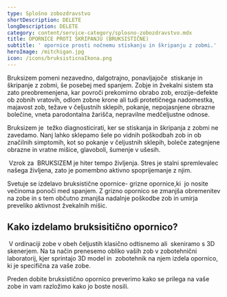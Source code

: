 ```yaml
---
type: Splošno zobozdravstvo
shortDescription: DELETE
longDescription: DELETE
category: content/service-category/splosno-zobozdravstvo.mdx
title: OPORNICE PROTI ŠKRIPANJU (BRUKSISTIČNE)
subtitle: ' opornice prosti nočnemu stiskanju in škripanju z zobmi.'
heroImage: /mitchigan.jpg
icon: /icons/bruksisticnaIkona.png
---
```


Bruksizem pomeni nezavedno, dalgotrajno, ponavljajoče  stiskanje in škripanje z zobmi, še posebej med spanjem. Zobje in žvekalni sistem sta zato preobremenjena, kar povroči prekomirno obrabo zob, erozije-defekte ob zobnih vratovih, odlom zobne krone ali tudi protetičnega nadomestka, majavost zob, težave v čeljustnih sklepih, pokanje, nepojasnjene obrazne bolečine, vneta parodontalna žarišča, nepravilne medčeljustne odnose.

Bruksizem je  težko diagnosticirati, ker se stiskanja in škripanja z zobmi ne zavedamo. Nanj lahko sklepamo šele po vidnih poškodbah zob in ob značilnih simptomih, kot so pokanje v čeljustnih sklepih, boleče zategnjene obrazne in vratne mišice, glavoboli, šumenje v ušesih.

 Vzrok za  BRUKSIZEM je hiter tempo življenja. Stres je stalni spremlevalec našega življena, zato je pomembno aktivno spoprijemanje z njim.

Svetuje se izdelavo bruksistične opornice- grizne opornice,ki  jo nosite večinoma ponoči med spanjem. Z grizno opornico se zmanjša obremenitev na zobe in s tem občutno zmanjša nadalnje poškodbe zob in umirja preveliko aktivnost žvekalnih mišic.

## Kako izdelamo bruksisitično opornico?       &#x9;

 V ordinaciji zobe v obeh čeljustih klasično odtisnemo ali  skeniramo s 3D skenerjem. Na ta način prenesemo obliko vaših zob v zobotehnični laboratorij, kjer sprintajo 3D model in  zobotehnik na njem izdela opornico, ki je specifična za vaše zobe. 

Preden dobite bruksistično opornico preverimo kako se prilega na vaše zobe in vam razložimo kako jo boste nosili.
